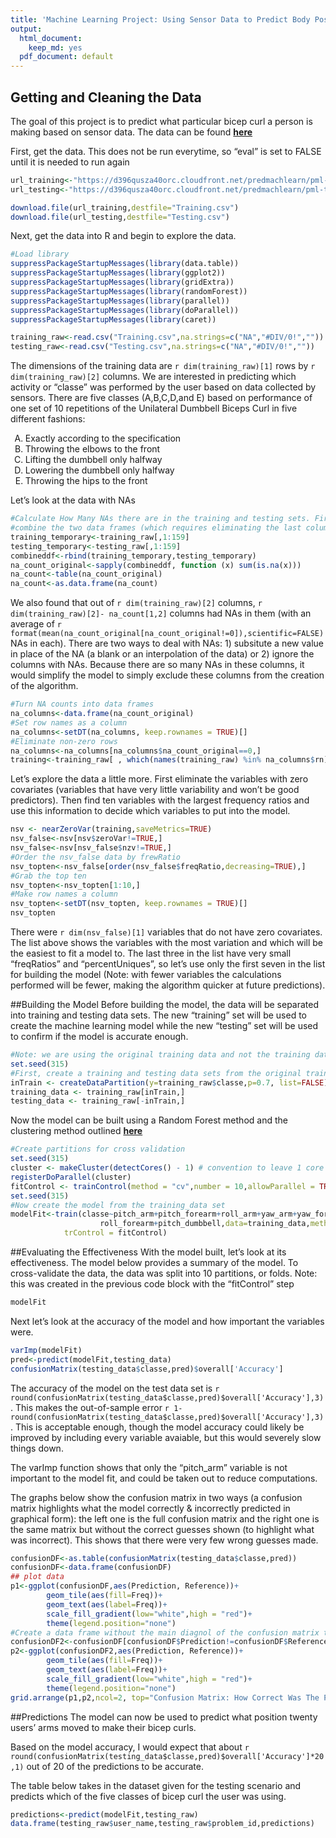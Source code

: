 ```yaml
---
title: 'Machine Learning Project: Using Sensor Data to Predict Body Position'
output:
  html_document:
    keep_md: yes
  pdf_document: default
---
```


## Getting and Cleaning the Data
The goal of this project is to predict what particular bicep curl a person is making based on sensor data. The data can be found __[here](http://groupware.les.inf.puc-rio.br/har)__

First, get the data. This does not be run everytime, so "eval" is set to FALSE until it is needed to run again

```r
url_training<-"https://d396qusza40orc.cloudfront.net/predmachlearn/pml-training.csv"
url_testing<-"https://d396qusza40orc.cloudfront.net/predmachlearn/pml-testing.csv"

download.file(url_training,destfile="Training.csv")
download.file(url_testing,destfile="Testing.csv")
```

Next, get the data into R and begin to explore the data. 

```r
#Load library
suppressPackageStartupMessages(library(data.table))
suppressPackageStartupMessages(library(ggplot2))
suppressPackageStartupMessages(library(gridExtra))
suppressPackageStartupMessages(library(randomForest))
suppressPackageStartupMessages(library(parallel))
suppressPackageStartupMessages(library(doParallel))
suppressPackageStartupMessages(library(caret))

training_raw<-read.csv("Training.csv",na.strings=c("NA","#DIV/0!",""))
testing_raw<-read.csv("Testing.csv",na.strings=c("NA","#DIV/0!",""))
```

The dimensions of the training data are `r dim(training_raw)[1]` rows by `r dim(training_raw)[2]` columns. We are interested in predicting which activity or "classe" was performed by the user based on data collected by sensors. There are five classes (A,B,C,D,and E) based on performance of one set of 10 repetitions of the Unilateral Dumbbell Biceps Curl in five different fashions:

A) Exactly according to the specification
B) Throwing the elbows to the front
C) Lifting the dumbbell only halfway
D) Lowering the dumbbell only halfway
E) Throwing the hips to the front

Let's look at the data with NAs

```r
#Calculate How Many NAs there are in the training and testing sets. First 
#combine the two data frames (which requires eliminating the last column)
training_temporary<-training_raw[,1:159]
testing_temporary<-testing_raw[,1:159]
combineddf<-rbind(training_temporary,testing_temporary)
na_count_original<-sapply(combineddf, function (x) sum(is.na(x)))
na_count<-table(na_count_original)
na_count<-as.data.frame(na_count)
```

We also found that out of `r dim(training_raw)[2]` columns, 
`r dim(training_raw)[2]- na_count[1,2]` columns had NAs in them (with an average of `r format(mean(na_count_original[na_count_original!=0]),scientific=FALSE)` NAs in each). There are two ways to deal with NAs: 1) subsitute a new value in place of the NA (a blank or an interpolation of the data) or 2) ignore the columns with NAs. Because there are so many NAs in these columns, it would simplify the model to simply exclude these columns from the creation of the algorithm. 

```r
#Turn NA counts into data frames
na_columns<-data.frame(na_count_original)
#Set row names as a column
na_columns<-setDT(na_columns, keep.rownames = TRUE)[]
#Eliminate non-zero rows
na_columns<-na_columns[na_columns$na_count_original==0,]
training<-training_raw[ , which(names(training_raw) %in% na_columns$rn)]
```

Let's explore the data a little more. First eliminate the variables with zero covariates (variables that have very little variability and won't be good predictors). Then find ten variables with the largest frequency ratios and use this information to decide which variables to put into the model.

```r
nsv <- nearZeroVar(training,saveMetrics=TRUE)
nsv_false<-nsv[nsv$zeroVar!=TRUE,]
nsv_false<-nsv[nsv_false$nzv!=TRUE,]
#Order the nsv_false data by frewRatio
nsv_topten<-nsv_false[order(nsv_false$freqRatio,decreasing=TRUE),]
#Grab the top ten
nsv_topten<-nsv_topten[1:10,]
#Make row names a column
nsv_topten<-setDT(nsv_topten, keep.rownames = TRUE)[]
nsv_topten
```

There were `r dim(nsv_false)[1]` variables that do not have zero covariates. The list above shows the variables with the most variation and which will be the easiest to fit a model to. The last three in the list have very small "freqRatios" and "percentUniques", so let's use only the first seven in the list for building the model (Note: with fewer variables the calculations performed will be fewer, making the algorithm quicker at future predictions).

##Building the Model
Before building the model, the data will be separated into training and testing data sets. The new "training" set will be used to create the machine learning model while the new "testing" set will be used to confirm if the model is accurate enough. 

```r
#Note: we are using the original training data and not the training data with nas removed
set.seed(315)
#First, create a training and testing data sets from the original training set
inTrain <- createDataPartition(y=training_raw$classe,p=0.7, list=FALSE)
training_data <- training_raw[inTrain,]
testing_data <- training_raw[-inTrain,]
```

Now the model can be built using a Random Forest method and the clustering method outlined __[here](https://github.com/lgreski/datasciencectacontent/blob/master/markdown/pml-randomForestPerformance.md)__

```r
#Create partitions for cross validation
set.seed(315)
cluster <- makeCluster(detectCores() - 1) # convention to leave 1 core for OS
registerDoParallel(cluster)
fitControl <- trainControl(method = "cv",number = 10,allowParallel = TRUE)
set.seed(315)
#Now create the model from the training_data set
modelFit<-train(classe~pitch_arm+pitch_forearm+roll_arm+yaw_arm+yaw_forearm+
                    roll_forearm+pitch_dumbbell,data=training_data,method="rf",
            trControl = fitControl)
```

##Evaluating the Effectiveness
With the model built, let's look at its effectiveness. The model below provides a summary of the model. To cross-validate the data, the data was split into 10 partitions, or folds. Note: this was created in the previous code block with the "fitControl" step

```r
modelFit
```


Next let's look at the accuracy of the model and how important the variables were. 


```r
varImp(modelFit)
pred<-predict(modelFit,testing_data)
confusionMatrix(testing_data$classe,pred)$overall['Accuracy']
```

The accuracy of the model on the test data set is 
`r round(confusionMatrix(testing_data$classe,pred)$overall['Accuracy'],3)`. This makes the out-of-sample error `r 1-round(confusionMatrix(testing_data$classe,pred)$overall['Accuracy'],3)`. This is acceptable enough, though the model accuracy could likely be improved by including every variable avaiable, but this would severely slow things down. 

The varImp function shows that only the "pitch_arm" variable is not important to the model fit, and could be taken out to reduce computations.

The graphs below show the confusion matrix in two ways (a confusion matrix highlights what the model correctly & incorrectly predicted in graphical form): the left one is the full confusion matrix and the right one is the same matrix but without the correct guesses shown (to highlight what was incorrect). This shows that there were very few wrong guesses made.

```r
confusionDF<-as.table(confusionMatrix(testing_data$classe,pred))
confusionDF<-data.frame(confusionDF)
## plot data
p1<-ggplot(confusionDF,aes(Prediction, Reference))+
        geom_tile(aes(fill=Freq))+
        geom_text(aes(label=Freq))+
        scale_fill_gradient(low="white",high = "red")+
        theme(legend.position="none")
#Create a data frame without the main diagnol of the confusion matrix to give a better glimpse at the errors
confusionDF2<-confusionDF[confusionDF$Prediction!=confusionDF$Reference,]
p2<-ggplot(confusionDF2,aes(Prediction, Reference))+
        geom_tile(aes(fill=Freq))+
        geom_text(aes(label=Freq))+
        scale_fill_gradient(low="white",high = "red")+
        theme(legend.position="none")
grid.arrange(p1,p2,ncol=2, top="Confusion Matrix: How Correct Was The Prediction?")        
```

##Predictions
The model can now be used to predict what position twenty users' arms moved to make their bicep curls. 

Based on the model accuracy, I would expect that about `r round(confusionMatrix(testing_data$classe,pred)$overall['Accuracy']*20,1)` out of 20 of the predictions to be accurate.

The table below takes in the dataset given for the testing scenario and predicts which of the five classes of bicep curl the user was using. 

```r
predictions<-predict(modelFit,testing_raw)
data.frame(testing_raw$user_name,testing_raw$problem_id,predictions)
```





                
                